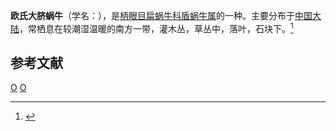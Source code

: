 {{Speciesbox
| genus = Aegista
| species = aurbryana
| authority = (Heude, 1882)
}}
'''欧氏大脐蜗牛'''（学名：''{{lang|la|Aegista aurbryana}}''），是[[柄眼目|柄眼目]][[扁蜗牛科|扁蜗牛科]][[盾蜗牛属|盾蜗牛属]]的一种。主要分布于[[中国大陆|中国大陆]]，常栖息在较潮湿温暖的南方一带，灌木丛，草丛中，落叶，石块下。<ref>{{cite web|url=http://shell.sinica.edu.tw/chinese/shellbase_detail.php?science_no=5483|title=国际贝库：欧氏大脐蜗牛|publisher=台湾贝类资料库|accessdate=2009-08-11|archive-date=2016-03-04|archive-url=https://web.archive.org/web/20160304123207/http://shell.sinica.edu.tw/chinese/shellbase_detail.php?science_no=5483|dead-url=no}}</ref>

== 参考文献 ==
{{reflist}}
{{taxonbar}}

[[Category:1882年描述的动物|O]]
[[Category:盾蜗牛属|O]]